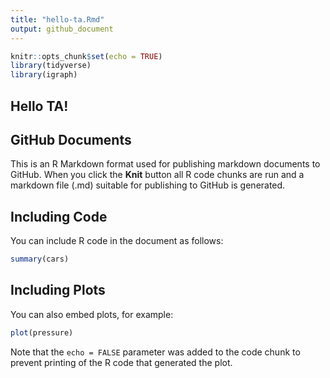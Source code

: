 ```yaml
---
title: "hello-ta.Rmd"
output: github_document
---
```



```r
knitr::opts_chunk$set(echo = TRUE)
library(tidyverse)
library(igraph)
```

## Hello TA!

## GitHub Documents

This is an R Markdown format used for publishing markdown documents to GitHub. When you click the **Knit** button all R code chunks are run and a markdown file (.md) suitable for publishing to GitHub is generated.

## Including Code

You can include R code in the document as follows:

```r
summary(cars)
```

## Including Plots

You can also embed plots, for example:

```r
plot(pressure)
```

Note that the `echo = FALSE` parameter was added to the code chunk to prevent printing of the R code that generated the plot.
